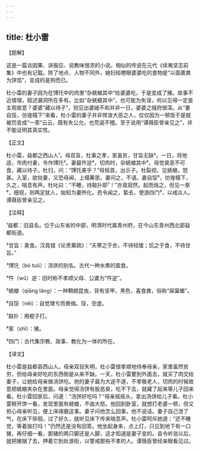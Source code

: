 ```yaml
---
---
---
```

title: 杜小雷
---




【题解】


这是一篇谈因果、讲报应、说教味很浓的小说。相似的传说在元代《续夷坚志前集》中也有记载。除了地点、人物不同外，媳妇给瞎眼婆婆吃的食物是“以面裹粪为饼馅”，变成的是狗而已。

杜小雷的妻子因为在馎饦中的肉里“杂蜣蜋其中”给婆婆吃，于是变成了猪。故事不近情理，叙述漏洞所在多有。比如“杂蜣蜋其中”，也可能为失误，何以见得一定是主观故意？婆婆“藏以待子”，则见出婆媳不和并非一日，婆婆之城府很深。从“妻自馁，彷徨榻下”来看，杜小雷的妻子并非悍泼大恶之人，仅仅因为一顿饭于是就被罚变成“一豕”云云，既有失公允，也荒诞不稽。至于说用“谭薇臣曾亲见之”，并不能证明其真实性。


【正文】

杜小雷，益都之西山人¹。母双盲，杜事之孝，家虽贫，甘旨无缺²。一日，将他适，市肉付妻，令作馎饦³。妻最忤逆⁴，切肉时，杂蜣蜋其中⁵。母觉臭恶不可食，藏以待子。杜归，问：“馎饦美乎？”母摇首，出示子。杜裂视，见蜣蜋，怒甚。入室，欲挞妻，又恐母闻，上榻筹思。妻问之，不语。妻自馁⁶，彷徨榻下，久之，喘息有声。杜叱曰：“不睡，待敲扑耶⁷！”亦竟寂然。起而烛之，但见一豕⁸，细视，则两足犹人，始知为妻所化。邑令闻之，絷去，使游四门⁹，以戒众人。谭薇臣曾亲见之。

【注释】


¹益都：旧县名。位于山东省的中部，明清时代属青州府，在今山东青州西北部益都街道。

²甘旨：美食。汉晁错《论贵粟疏》：“夫寒之于衣，不待轻煖；饥之于食，不待甘旨。”

³馎饦（bó tuō）：汤饼的别名。古代一种水煮的面食。

⁴忤（wǔ）逆：旧时称不孝顺父母、公婆为“忤逆”。

⁵蜣蜋（qiāng láng）：一种鞘翅昆虫，背有坚甲，黑色，喜食粪，俗称“屎窠螂”。

⁶自馁（něi）：自觉理亏而畏缩。馁，空虚。

⁷敲扑：用棍子打。

⁸豕（shǐ）：猪。

⁹四门：古代集宗教、政事、教化为一体的所在。





【译文】


杜小雷是益都县西山人。母亲双目失明，杜小雷很孝顺地侍奉母亲，家里虽然贫穷，但给母亲好吃的东西倒是从来不缺。一天，杜小雷要到外面去，就买了肉交给妻子，让她给母亲做汤饼吃。他的妻子最为大逆不道，不孝敬老人，切肉的时候故意把蜣蜋夹杂在里面。母亲觉得汤饼有股恶臭，吃不下去，就藏了起来等儿子回来看。杜小雷回家后，问道：“汤饼好吃吗？”母亲摇摇头，拿出汤饼给儿子看。杜小雷掰开饼一看，发现里面有蜣蜋，不由大怒。他回到卧室，就想打老婆一顿，但又担心母亲听见，便上床琢磨这事。妻子问他怎么回事，他不说话。妻子自己泄了气，在床下徘徊，过了好久，就听见床下传来喘息声。杜小雷呵斥她道：“还不睡觉，等着挨打吗！”仍然还是没有回答。他坐起身来，点上灯，只见到地下有一口猪，再仔细一看，那猪的两只脚还是人脚，这才知道是妻子变的。县令听说以后，就把猪捆了去，押着它到处游街，以警戒那些不孝的人。谭薇臣曾经亲眼看见过。